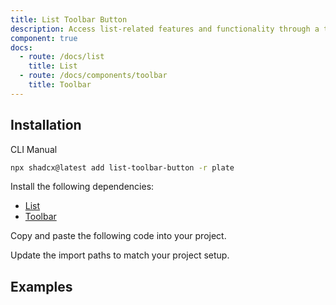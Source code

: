 ```yaml
---
title: List Toolbar Button
description: Access list-related features and functionality through a toolbar button.
component: true
docs:
  - route: /docs/list
    title: List
  - route: /docs/components/toolbar
    title: Toolbar
---
```


## Installation

<Tabs defaultValue="cli">

<TabsList>
<TabsTrigger value="cli">CLI</TabsTrigger>
<TabsTrigger value="manual">Manual</TabsTrigger>
</TabsList>
<TabsContent value="cli">

```bash
npx shadcx@latest add list-toolbar-button -r plate
```

</TabsContent>

<TabsContent value="manual">

<Steps>

<Step>

Install the following dependencies:

- [List](/docs/List)
- [Toolbar](/docs/components/toolbar)

</Step>

<Step>

Copy and paste the following code into your project.

</Step>

<ComponentSource name="list-toolbar-button" />

<Step>

Update the import paths to match your project setup.

</Step>

</Steps>

</TabsContent>

</Tabs>

## Examples

<ComponentPreview name="playground-demo" id="list" />

